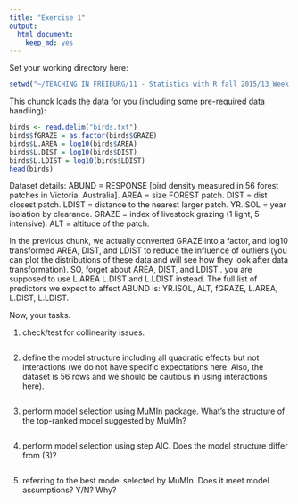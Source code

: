 ```yaml
---
title: "Exercise 1"
output: 
  html_document: 
    keep_md: yes
---
```


Set your working directory here:
```r
setwd("~/TEACHING IN FREIBURG/11 - Statistics with R fall 2015/13_Week 2-3 wrap-up and exercises")
```


This chunck loads the data for you (including some pre-required data handling):
```r
birds <- read.delim("birds.txt")
birds$fGRAZE = as.factor(birds$GRAZE)
birds$L.AREA = log10(birds$AREA)
birds$L.DIST = log10(birds$DIST)
birds$L.LDIST = log10(birds$LDIST)
head(birds)
```

Dataset details:
ABUND =  RESPONSE [bird density measured in 56 forest patches in Victoria, Australia].
AREA =  size FOREST patch.
DIST = dist closest patch. 
LDIST =  distance to the nearest larger patch.
YR.ISOL = year isolation by clearance. 
GRAZE =  index of livestock grazing (1 light, 5 intensive).
ALT =  altitude of the patch.

In the previous chunk, we actually converted GRAZE into a factor, and log10 transformed AREA, DIST, and LDIST to reduce the influence of outliers (you can plot the distributions of these data and will see how they look after data transformation). SO, forget about AREA, DIST, and LDIST.. you are supposed to use L.AREA L.DIST and L.LDIST instead. The full list of predictors we expect to affect ABUND is: YR.ISOL, ALT, fGRAZE, L.AREA, L.DIST, L.LDIST.


Now, your tasks.

(1) check/test for collinearity issues.
```r

```

(2) define the model structure including all quadratic effects but not interactions (we do not have specific expectations here. Also, the dataset is 56 rows and we should be cautious in using interactions here).

```r

```

(3) perform model selection using MuMIn package. What's the structure of the top-ranked model suggested by MuMIn?

```r

```

(4) perform model selection using step AIC. Does the model structure differ from (3)?

```r

```

(5) referring to the best model selected by MuMIn. Does it meet model assumptions? Y/N? Why?

```r

```

